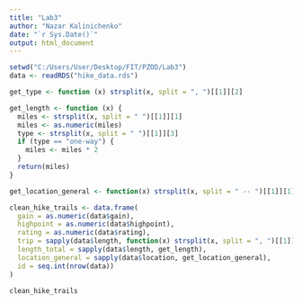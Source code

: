 ```yaml
---
title: "Lab3"
author: "Nazar Kalinichenko"
date: "`r Sys.Date()`"
output: html_document
---
```

```r
setwd("C:/Users/User/Desktop/FIT/PZOD/Lab3")
data <- readRDS("hike_data.rds")

get_type <- function (x) strsplit(x, split = ", ")[[1]][2]

get_length <- function (x) {
  miles <- strsplit(x, split = " ")[[1]][1]
  miles <- as.numeric(miles)
  type <- strsplit(x, split = " ")[[1]][3]
  if (type == "one-way") {
    miles <- miles * 2
  }
  return(miles)
}

get_location_general <- function(x) strsplit(x, split = " -- ")[[1]][1]

clean_hike_trails <- data.frame(
  gain = as.numeric(data$gain),
  highpoint = as.numeric(data$highpoint),
  rating = as.numeric(data$rating),
  trip = sapply(data$length, function(x) strsplit(x, split = ", ")[[1]][2]),
  length_total = sapply(data$length, get_length),
  location_general = sapply(data$location, get_location_general),
  id = seq.int(nrow(data))
)
```

```r
clean_hike_trails
```